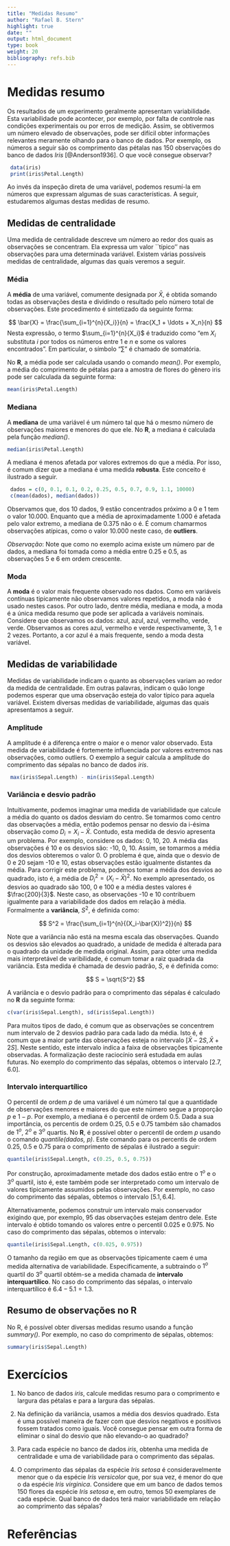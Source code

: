 ```yaml
---
title: "Medidas Resumo"
author: "Rafael B. Stern"
highlight: true
date: ""
output: html_document
type: book
weight: 20
bibliography: refs.bib
---
```


# Medidas resumo

Os resultados de um experimento geralmente apresentam variabilidade.
Esta variabilidade pode acontecer, por exemplo, 
por falta de controle nas condições experimentais ou
por erros de medição.
Assim, se obtivermos um número elevado de observações,
pode ser difícil obter informações relevantes 
meramente olhando para o banco de dados.
Por exemplo, os números a seguir são 
os comprimento das pétalas nas 150 observações
do banco de dados *Iris* [@Anderson1936].
O que você consegue observar?

```r
 data(iris)
 print(iris$Petal.Length)
```

Ao invés da inspeção direta de uma variável,
podemos resumí-la em números que 
expressam algumas de suas características.
A seguir, estudaremos algumas destas
medidas de resumo.

## Medidas de centralidade

Uma medida de centralidade descreve um número ao
redor dos quais as observações se concentram.
Ela expressa um valor ``típico'' nas observações
para uma determinada variável.
Existem várias possíveis medidas de centralidade,
algumas das quais veremos a seguir.

### Média

A **média** de uma variável,
comumente designada por $\bar{X}$,
é obtida somando
todas as observações desta e
dividindo o resultado pelo 
número total de observações.
Este procedimento é sintetizado
da seguinte forma:

$$
\bar{X} = \frac{\sum_{i=1}^{n}{X_i}}{n} = \frac{X_1 + \ldots + X_n}{n}
$$
Nesta expressão, o termo 
$\sum_{i=1}^{n}{X_i}$ é traduzido como
"em $X_i$ substituta $i$ por 
todos os números entre $1$ e $n$ e
some os valores encontrados".
Em particular, o símbolo "$\sum$" é
chamado de somatória.

No **R**, a média pode ser calculada
usando o comando *mean()*.
Por exemplo, a média do comprimento de pétalas
para a amostra de flores do gênero iris
pode ser calculada da seguinte forma:

```r
mean(iris$Petal.Length)
```

### Mediana

A **mediana** de uma variável é
um número tal que há o mesmo número de
observações maiores e menores do que ele.
No **R**, a mediana é 
calculada pela função *median()*.


```r
median(iris$Petal.Length)
```

A mediana é menos afetada por valores extremos
do que a média. Por isso, é comum dizer que
a mediana é uma medida **robusta**.
Este conceito é ilustrado a seguir.

```r
 dados = c(0, 0.1, 0.1, 0.2, 0.25, 0.5, 0.7, 0.9, 1.1, 10000)
 c(mean(dados), median(dados))
```

Observamos que, dos 10 dados,
9 estão concentrados próximo a 0 e
1 tem o valor 10.000.
Enquanto que a média de aproximadamente 1.000
é afetada pelo valor extremo,
a mediana de 0.375 não o é.
É comum chamarmos observações atípicas,
como o valor 10.000 neste caso,
de **outliers**. 

*Observação*: Note que como no exemplo acima
existe um número par de dados, 
a mediana foi tomada como a média entre
0.25 e 0.5, as observações 5 e 6
em ordem crescente.

### Moda

A **moda** é o valor mais frequente observado nos dados.
Como em variáveis contínuas tipicamente 
não observamos valores repetidos,
a moda não é usado nestes casos.
Por outro lado, dentre média, mediana e moda,
a moda é a única medida resumo que pode ser 
aplicada a variáveis nominais.
Considere que observamos os dados:
azul, azul, azul, vermelho, verde, verde.
Observamos as cores azul, vermelho e verde
respectivamente, 3, 1 e 2 vezes.
Portanto, a cor azul é a mais frequente,
sendo a moda desta variável.

## Medidas de variabilidade

Medidas de variabilidade indicam 
o quanto as observações variam ao 
redor da medida de centralidade.
Em outras palavras, indicam
o quão longe podemos esperar que
uma observação esteja do valor
típico para aquela variável.
Existem diversas medidas de variabilidade,
algumas das quais apresentamos a seguir.

### Amplitude

A amplitude é a diferença entre
o maior e o menor valor observado.
Esta medida de variabilidade é
fortemente influenciada por valores extremos
nas observações, como outliers.
O exemplo a seguir calcula a amplitude
do comprimento das sépalas no 
banco de dados *iris*.

```r
 max(iris$Sepal.Length) - min(iris$Sepal.Length)
```

### Variância e desvio padrão

Intuitivamente, podemos imaginar uma
medida de variabilidade que calcule 
a média do quanto os dados desviam do centro.
Se tomarmos como centro das observações a média,
então podemos pensar no desvio da i-ésima observação 
como $D_i = X_i-\bar{X}$.
Contudo, esta medida de desvio apresenta um problema.
Por exemplo, considere os dados: 0, 10, 20.
A média das observações é 10 e os desvios são: -10, 0, 10.
Assim, se tomarmos a média dos desvios obteremos o valor 0.
O problema é que, ainda que o desvio de 0 e 20 sejam -10 e 10,
estas observações estão igualmente distantes da média.
Para corrigir este problema, 
podemos tomar a média dos desvios ao quadrado, isto é,
a média de $D_i^2 = (X_i-\bar{X})^2$.
No exemplo apresentado, os desvios ao quadrado são 100, 0 e 100
e a média destes valores é $\frac{200}{3}$.
Neste caso, as observações -10 e 10 contribuem igualmente
para a variabilidade dos dados em relação à média.
Formalmente a **variância**, $S^2$, é definida como:

$$
 S^2 = \frac{\sum_{i=1}^{n}{(X_i-\bar{X})^2}}{n}
$$

Note que a variância não está na mesma escala das observações.
Quando os desvios são elevados ao quadrado,
a unidade de medida é alterada para o quadrado
da unidade de medida original.
Assim, para obter uma medida mais interpretável
de varibilidade, é comum tomar
a raiz quadrada da variância.
Esta medida é chamada de desvio padrão, $S$,
e é definida como:

$$
S = \sqrt{S^2}
$$

A variância e o desvio padrão
para o comprimento das sépalas
é calculado no **R** da seguinte forma:

```r
c(var(iris$Sepal.Length), sd(iris$Sepal.Length))
```

Para muitos tipos de dado, é comum que
as observações se concentrem num intervalo de
2 desvios padrão para cada lado da média.
Isto é, é comum que a maior parte das observações
esteja no intervalo $[\bar{X}-2S,\bar{X}+2S]$.
Neste sentido, este intervalo indica a faixa
de observações tipicamente observadas.
A formalização deste raciocínio será estudada
em aulas futuras.
No exemplo do comprimento das sépalas,
obtemos o intervalo $[2.7,6.0]$.

### Intervalo interquartílico

O percentil de ordem $p$ de uma variável
é um número tal que a quantidade de observações
menores e maiores do que este número segue
a proporção $p$ e $1-p$.
Por exemplo, a mediana é o percentil de ordem $0.5$.
Dada a sua importância,
os percentis de ordem 0.25, 0.5 e 0.75
também são chamados de 
$1^o$, $2^o$ e $3^o$ quartis.
No **R**, é possível obter o percentil de ordem $p$
usando o comando *quantile(dados, p)*.
Este comando para os percentis de ordem
0.25, 0.5 e 0.75 para o comprimento de sépalas 
é ilustrado a seguir:

```r
quantile(iris$Sepal.Length, c(0.25, 0.5, 0.75))
```

Por construção, aproximadamente metade dos dados estão
entre o $1^o$ e o $3^o$ quartil, isto é,
este também pode ser interpretado como 
um intervalo de valores tipicamente assumidos pelas observações.
Por exemplo, no caso do comprimento das sépalas, 
obtemos o intervalo $[5.1, 6.4]$.

Alternativamente, podemos construir um
intervalo mais conservador exigindo que, por exemplo,
$95%$ das observações estejam dentro dele.
Este intervalo é obtido tomando os valores entre
o percentil $0.025$ e $0.975$.
No caso do comprimento das sépalas, obtemos o intervalo:

```r
quantile(iris$Sepal.Length, c(0.025, 0.975))
```

O tamanho da região em que as observações tipicamente caem
é uma medida alternativa de variabilidade.
Especificamente, a subtraindo o $1^o$ quartil
do $3^o$ quartil obtém-se a medida chamada de 
**intervalo interquartílico**.
No caso do comprimento das sépalas,
o intervalo interquartílico é 
$6.4-5.1=1.3$.

## Resumo de observações no R

No R, é possível obter diversas 
medidas resumo usando a função *summary()*.
Por exemplo, no caso do comprimento de sépalas,
obtemos:

```r
summary(iris$Sepal.Length)
```

# Exercícios

1. No banco de dados *iris*, calcule medidas resumo
para o comprimento e largura das pétalas e para
a largura das sépalas.

2. Na definição da variância, usamos
a média dos desvios quadrado. Esta é
uma possível maneira de fazer com que
desvios negativos e positivos fossem tratados como iguais.
Você consegue pensar em outra forma
de eliminar o sinal do desvio que 
não elevando-o ao quadrado?

3. Para cada espécie no banco de dados *iris*,
obtenha uma medida de centralidade e
uma de variabilidade para o comprimento das sépalas.

4. O comprimento das sépalas da espécie
*Iris setosa* é consideravelmente menor que
o da espécie *Iris versicolor* que, por sua vez,
é menor do que o da espécie *Iris virginica*.
Considere que em um banco de dados temos
$150$ flores da espécie *Iris setosa* e, em outro,
temos 50 exemplares de cada espécie.
Qual banco de dados terá maior variabilidade
em relação ao comprimento das sépalas?

# Referências 
